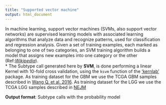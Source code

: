 ```yaml
---
title: "Supported vector machine"
output: html_document
---
```


In machine learning, support vector machines (SVMs, also support vector networks) are supervised learning models with associated learning algorithms that analyze data and recognize patterns, used for classification and regression analysis. Given a set of training examples, each marked as belonging to one of two categories, an SVM training algorithm builds a model that assigns new examples into one category or the other (Ref:[*Wikipedia*](http://en.wikipedia.org/wiki/Support_vector_machine)).      
* The Subtype call generated here by **SVM**, is done performing a linear Kernel with 10-fold cross validation, using the `ksvm` function of the [‘kernlab’](http://cran.r-project.org/web/packages/kernlab/kernlab.pdf) package. As training dataset for the GBM we use the TCGA GBM samples described in [Wang Q. et al. 2016](http://biorxiv.org/content/early/2016/05/08/052076). As training dataset for the LGG we use the TCGA LGG samples described in [NEJM](http://www.ncbi.nlm.nih.gov/pubmed/26061751)  

**Output format**: Subtype calls with the probability model   
